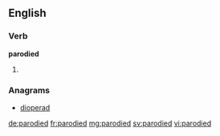 ==English==

===Verb===
'''parodied'''

# {{en-past of|parody}}

===Anagrams===
* [[dioperad#English|dioperad]]

[[de:parodied]]
[[fr:parodied]]
[[mg:parodied]]
[[sv:parodied]]
[[vi:parodied]]